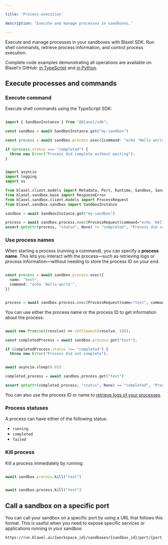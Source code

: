 ```yaml
---

title: 'Process execution'

description: 'Execute and manage processes in sandboxes.'

---
```


Execute and manage processes in your sandboxes with Blaxel SDK. Run shell commands, retrieve process information, and control process execution.

<Tip>Complete code examples demonstrating all operations are available on Blaxel's GitHub: [in TypeScript](https://github.com/beamlit/sdk-typescript/blob/main/integrationtest/sandbox.ts) and [in Python](https://github.com/beamlit/sdk-python/blob/main/integrationtest/sandbox.py).</Tip>

## Execute processes and commands

### Execute command

Execute shell commands using the TypeScript SDK:

<CodeGroup>

```typescript TypeScript {5}

import { SandboxInstance } from "@blaxel/sdk";

const sandbox = await SandboxInstance.get("my-sandbox")

const process = await sandbox.process.exec({command: "echo 'Hello world'"})

if (process.status === "completed") {
  throw new Error("Process did complete without waiting");
}

```

```python Python {12}

import asyncio
import logging
import os

from blaxel.client.models import Metadata, Port, Runtime, Sandbox, SandboxSpec
from blaxel.sandbox.base import ResponseError
from blaxel.sandbox.client.models import ProcessRequest
from blaxel.sandbox.sandbox import SandboxInstance

sandbox = await SandboxInstance.get("my-sandbox")

process = await sandbox.process.exec(ProcessRequest(command="echo 'Hello world'"))
assert getattr(process, "status", None) != "completed", "Process did complete without waiting"

```

</CodeGroup>

### Use process names

When starting a process (running a command), you can specify a **process name**. This lets you interact with the process—such as retrieving logs or process information—without needing to store the process ID on your end.

<CodeGroup>

```typescript TypeScript

const process = await sandbox.process.exec({
  name: "test",
  command: "echo 'Hello world'",
})

```

```python Python

process = await sandbox.process.exec(ProcessRequest(name="test", command="echo 'Hello world'"))

```

</CodeGroup>

You can use either the process name or the process ID to get information about the process:

<CodeGroup>

```typescript TypeScript {3}

await new Promise((resolve) => setTimeout(resolve, 10));

const completedProcess = await sandbox.process.get("test");

if (completedProcess.status !== "completed") {
  throw new Error("Process did not complete");

```

```python Python {3}

await asyncio.sleep(0.01)

completed_process = await sandbox.process.get("test")

assert getattr(completed_process, "status", None) == "completed", "Process did not complete"

```

</CodeGroup>

You can also use the process ID or name to [retrieve logs of your processes](Log-streaming).

### Process statuses

A process can have either of the following status:

- `running`
- `completed`
- `failed`

### Kill process

Kill a process immediately by running:

<CodeGroup>

```typescript TypeScript

await sandbox.process.kill("test")

```

```python Python

await sandbox.process.kill("test")

```

</CodeGroup>

## Call a sandbox on a specific port

You can call your sandbox on a specific port by using a URL that follows this format. This is useful when you need to expose specific services or applications running in your sandbox:

```
https://run.blaxel.ai/{workspace_id}/sandboxes/{sandbox_id}/port/{port_number}
```